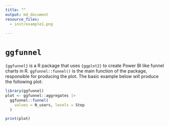```yaml
---
title: ""
output: md_document
resource_files:
  - inst/example1.png
  
---
```


# `ggfunnel`

`{ggfunnel}` is a R package that uses `{ggplot2}` to create Power BI like funnel charts in R. `ggfunnel::funnel()` is the main function of the package, responsible for producing the plot. The basic example below will produce the following plot:

```r
library(ggfunnel)
plot <- ggfunnel::aggregates |>
  ggfunnel::funnel(
    values = N_users, levels = Step
  )

print(plot)
```




